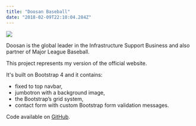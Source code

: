 ```yaml
---
title: "Doosan Baseball"
date: "2018-02-09T22:10:04.284Z"
---
```


<Img
  src="/images/posts/doosan.png"
  width={2154}
  height={1232}
  caption="doosan-baseball project"
/>

Doosan is the global leader in the Infrastructure Support Business and also partner of Major League Baseball.

This project represents my version of the official website.

It's built on Bootstrap 4 and it contains:

- fixed to top navbar,
- jumbotron with a background image,
- the Bootstrap’s grid system,
- contact form with custom Bootstrap form validation messages.

Code available on [GitHub](https://github.com/eneax/doosan-baseball).
